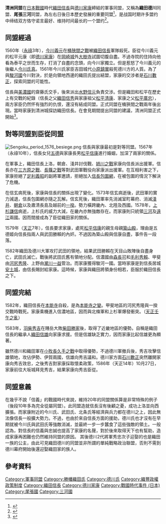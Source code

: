 {{japanese|japanese=清洲同盟|kana=きよすどうめい|romaji=Kiyosu Tōmei}}

'''清洲同盟'''在[[日本|日本]][[戰國_(日本)|戰國]]時代[[織田信長|織田信長]]與[[德川家康|德川家康]]締結的軍事同盟，又稱為'''織田德川'''同盟、'''尾張三河'''同盟，為左右日後日本歷史發展的重要同盟<ref name="佐佐克明1984">{{cite book|author=佐佐克明|title=德川家康的大謀略: 日本經濟奇蹟的智慧泉源|url=http://books.google.com/books?id=3D4fAQAAMAAJ|accessdate=13 February 2013|year=1984|publisher=台視文化公司}}</ref>，是战国时期许多盟约中缔结双方恪守诺言最好、维持时间最长的一个盟约<ref name="王金林1984">{{cite book|author=王金林|title=简明日本古代史|url=http://books.google.com/books?id=ypGxAAAAIAAJ|accessdate=13 February 2013|year=1984|publisher=天津人民出版社}}</ref>。

==同盟經過==
1560年（[[永祿|永祿]]3年），[[今川義元|今川義元]]在[[桶狹間之戰|桶狹間之戰]]被[[織田信長|織田信長]]軍隊殺死。臣從今川義元的松平元康（即[[德川家康|德川家康]]）在[[岡崎城|岡崎城]]外[[大樹寺|大樹寺]]試圖切腹自盡。不過寺院的住持向他看為泰平之世而生存，打消了自盡的念頭，向今川家獨立。但是惹怒了今川義元的後繼人[[今川氏真|今川氏真]]。1561年今川氏家臣吉田城代[[小原鎮實|小原鎮實]]殺死德川方的人質。為了與[[駿河國|駿河國]]今川對決，於是向領地西邊的織田氏提出結盟，家康的交涉者是[[石川數正|石川數正]]，探索同盟的可能性。

信長與[[美濃國|美濃國]]的齋藤氏交手，後來派出[[水野信元|水野信元]]負責交涉。但是織田和松平在歷史上有交戰的紀錄（信長之父[[織田信秀|織田信秀]]與家康祖父[[松平清康|松平清康]]、家康之父[[松平廣忠|松平廣忠]]），兩方家臣仍然怀有強烈的仇恨，還沒有結成同盟。正式同盟在桶狹間之戰兩年後出現。當時家康到清洲城探訪織田信長。在會見期間提出同盟的建議，清洲同盟正式開始<ref>{{Cite web |url=http://www.kit.hi-ho.ne.jp/nagae/kiyosu.html |title=清洲城 |access-date=2008-10-28 |archive-date=2019-04-03 |archive-url=https://web.archive.org/web/20190403100658/http://www.kit.hi-ho.ne.jp/nagae/kiyosu.html |dead-url=no }}</ref>。

==對等同盟到臣從同盟==
[[File:Sengoku_period_1576_besiege.png|thumb]]
信長與家康最初是對等同盟。1567年（永祿10年），信長女兒[[德姬|五德]]與家康長男[[松平信康|松平信康]]進行婚姻，加深了兩家的關係。

在軍事上，織田信長上洛，朝倉、淺井討伐戰、[[姉川之戰|姉川之戰]]家康向信長派出援軍。信長亦在[[三方原之戰|三方原之戰]]、[[長篠之戰|長篠之戰]]等對武田軍戰役向家康派出援軍。在互相利害之下，家康拒絕了[[足利義昭|足利義昭]]的副將軍邀請，拒絕加入[[信長包圍網|信長包圍網]]，在被包圍的情況下解決了危機。

在信玄病死後，家康與信長的關係出現了變化。1573年信玄病逝後，武田軍的實力減退，信長包圍網亦隨之瓦解。信玄死後，織田軍率先消滅室町幕府、消滅[[淺井氏|淺井]]、[[朝倉氏|朝倉]]以及肅清長島及越前的[[一揆|一揆]]。勢力橫跨畿內、北陸及西國。1578年，[[上杉謙信|上杉謙信]]病逝，上杉氏的威力大減，在畿內亦無強敵存在。而家康則只統領[[三河國|三河]]及[[遠江國|遠江]]兩國。因而間接成為了臣從織田家的關係。

1579年（[[天正_(日本)|天正]]7年），信長要求家康，處死[[松平信康|松平信康]]的親生母親[[築山殿|築山殿]]，理由是五德姬向信長指兩人與武田勝賴的內奸。不過因為築山殿與信康自盡，事件告一段落。

1582年織田及德川大軍攻打武田的領地，結果武田勝賴在天目山敗陣後自盡身亡，武田氏滅亡。戰後將武田氏舊有領地分配。信濃國由[[森長可|森長可]]和[[毛利秀賴|毛利秀賴]]、甲斐由[[河尻秀隆|河尻秀隆]]、上野由[[瀧川一益|瀧川一益]]管治。而家康獲得駿河一國。當時家康是到信長居城[[安土城|安土城]]，由信長賜封給家康。這時候，家康與織田將領身份相若，臣服於織田信長之下。

==同盟完結==
1582年，織田信長在[[本能寺|本能寺]]自殺，是為[[本能寺之變|本能寺之變]]。甲斐地區的河尻秀隆與一揆交戰時戰死。家康乘機進入信濃地區，因而與北條軍和上杉軍爆發衝突。（[[天正壬午之亂|天正壬午之亂]]）

1583年，[[羽柴秀吉|羽柴秀吉]]在賤岳大敗[[柴田勝家|柴田勝家]]後，取得了近畿地區的優勢。自稱是織田信長的繼承人[[織田信雄|織田信雄]]向家康求援。但是信雄缺乏實力，因而家康比起信雄更為顯著。

雖然德川和織田軍在[[小牧長久手之戰|小牧長久手之戰]]中取得優勢，不過德川軍撤兵後，秀吉攻擊信雄領地，攻佔伊勢、伊賀兩國，信雄向秀吉議和。德川家方面[[石川數正|石川數正]]突然離開家康向秀吉效忠，之後秀吉對家康採取懷柔政策，1586年（天正14年）10月27日，家康前往大坂城拜見秀吉，結果家康向秀吉臣從。

==同盟意義==
在幾乎不說「信義」的戰國時代來說，維持20年的同盟關係算是非常特殊的例子（後段10年多為完全從屬同盟）。此同盟造就信長沒有後顧之憂，成功上洛並向西擴張。而家康附近的今川氏、武田氏、北条氏等經濟與兵力都在德川之上，因此無法像信長一般擴大勢力。不過，也由於來自信長方面的援助，德川氏也才沒有在早期就被今川氏與武田氏等強敵消滅，並最終一步一步蠶食了這些強敵的領土。一般認為，對信長的信義與忠誠也提高了家康的名聲，對於後來取得天下也有幫助，造成家康再困難也仍然維持同盟的原因。
其後德川2代將軍秀忠次子迎娶的也是織田一族的公主，由此可見織田德川的同盟並非所謂的單純戰略政治聯盟，否則不需到德川幕府開始後還迎娶織田家的族人。

==參考資料==
{{reflist|2}}

{{DEFAULTSORT:Kiyosu Toumei}}

[[Category:軍事同盟|Category:軍事同盟]]
[[Category:勝幡織田氏|Category:勝幡織田氏]]
[[Category:德川氏|Category:德川氏]]
[[Category:織豐政權政策制度|Category:織豐政權政策制度]]
[[Category:織田信長|Category:織田信長]]
[[Category:德川家康|Category:德川家康]]
[[Category:戰國時代事件_(日本)|Category:戰國時代事件 (日本)]]
[[Category:尾張國|Category:尾張國]]
[[Category:三河國|Category:三河國]]